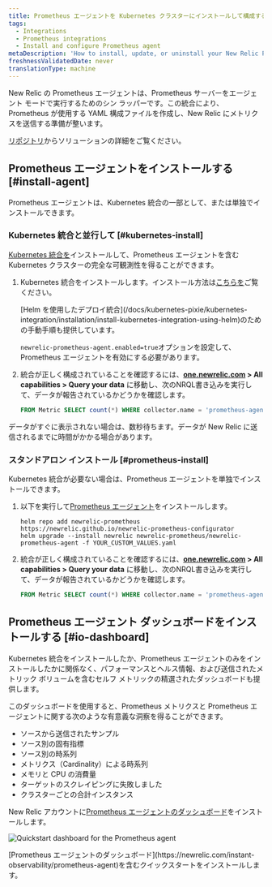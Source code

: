 ```yaml
---
title: Prometheus エージェントを Kubernetes クラスターにインストールして構成する
tags:
  - Integrations
  - Prometheus integrations
  - Install and configure Prometheus agent
metaDescription: 'How to install, update, or uninstall your New Relic Prometheus agent alongside the Kubernetes integration.'
freshnessValidatedDate: never
translationType: machine
---
```




New Relic の Prometheus エージェントは、Prometheus サーバーをエージェント モードで実行するためのシン ラッパーです。この統合により、Prometheus が使用する YAML 構成ファイルを作成し、New Relic にメトリクスを送信する準備が整います。

[リポジトリ](https://github.com/newrelic/newrelic-prometheus-configurator)からソリューションの詳細をご覧ください。

## Prometheus エージェントをインストールする [#install-agent]

Prometheus エージェントは、Kubernetes 統合の一部として、または単独でインストールできます。

### Kubernetes 統合と並行して [#kubernetes-install]

[Kubernetes 統合を](/docs/kubernetes-pixie/kubernetes-integration/get-started/introduction-kubernetes-integration)インストールして、Prometheus エージェントを含む Kubernetes クラスターの完全な可観測性を得ることができます。

1. Kubernetes 統合をインストールします。インストール方法は[こちらを](/docs/kubernetes-pixie/kubernetes-integration/installation/kubernetes-integration-install-configure)ご覧ください。

   <Callout variant="tip">
     [Helm を使用したデプロイ統合](/docs/kubernetes-pixie/kubernetes-integration/installation/install-kubernetes-integration-using-helm)のための手動手順も提供しています。

     `newrelic-prometheus-agent.enabled=true`オプションを設定して、Prometheus エージェントを有効にする必要があります。
   </Callout>

2. 統合が正しく構成されていることを確認するには、<DNT>**[one.newrelic.com](https://one.newrelic.com) > All capabilities > Query your data**</DNT> に移動し、次のNRQL書き込みを実行して、データが報告されているかどうかを確認します。

   ```sql
   FROM Metric SELECT count(*) WHERE collector.name = 'prometheus-agent' AND cluster_name = 'YOUR_CLUSTER_NAME' since 1 hour ago
   ```

<Callout variant="tip">
  データがすぐに表示されない場合は、数秒待ちます。データが New Relic に送信されるまでに時間がかかる場合があります。
</Callout>

### スタンドアロン インストール [#prometheus-install]

Kubernetes 統合が必要ない場合は、Prometheus エージェントを単独でインストールできます。

1. 以下を実行して[Prometheus エージェント](https://github.com/newrelic/newrelic-prometheus-configurator#readme)をインストールします。

   ```shell
   helm repo add newrelic-prometheus https://newrelic.github.io/newrelic-prometheus-configurator
   helm upgrade --install newrelic newrelic-prometheus/newrelic-prometheus-agent -f YOUR_CUSTOM_VALUES.yaml
   ```

2. 統合が正しく構成されていることを確認するには、<DNT>**[one.newrelic.com](https://one.newrelic.com) > All capabilities > Query your data**</DNT> に移動し、次のNRQL書き込みを実行して、データが報告されているかどうかを確認します。

   ```sql
   FROM Metric SELECT count(*) WHERE collector.name = 'prometheus-agent' since 1 hour ago
   ```

## Prometheus エージェント ダッシュボードをインストールする [#io-dashboard]

Kubernetes 統合をインストールしたか、Prometheus エージェントのみをインストールしたかに関係なく、パフォーマンスとヘルス情報、および送信されたメトリック ボリュームを含むセルフ メトリックの精選されたダッシュボードも提供します。

このダッシュボードを使用すると、Prometheus メトリクスと Prometheus エージェントに関する次のような有意義な洞察を得ることができます。

* ソースから送信されたサンプル
* ソース別の固有指標
* ソース別の時系列
* メトリクス（Cardinality）による時系列
* メモリと CPU の消費量
* ターゲットのスクレイピングに失敗しました
* クラスターごとの合計インスタンス

New Relic アカウントに[Prometheus エージェントのダッシュボード](https://newrelic.com/instant-observability/prometheus-agent)をインストールします。

<img
  title="Quickstart dashboard for the Prometheus agent"
  alt="Quickstart dashboard for the Prometheus agent"
  src={infrastructurePrometheusIoDashboard}
/>

<figcaption>
  [Prometheus エージェントのダッシュボード](https://newrelic.com/instant-observability/prometheus-agent)を含むクイックスタートをインストールします。
</figcaption>